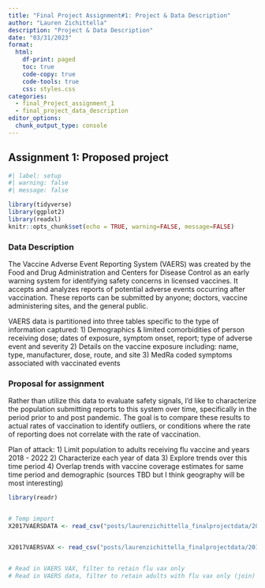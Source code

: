 ```yaml
---
title: "Final Project Assignment#1: Project & Data Description"
author: "Lauren Zichittella"
description: "Project & Data Description"
date: "03/31/2023"
format:
  html:
    df-print: paged
    toc: true
    code-copy: true
    code-tools: true
    css: styles.css
categories:
  - final_Project_assignment_1
  - final_project_data_description
editor_options: 
  chunk_output_type: console
---
```


## Assignment 1: Proposed project  

```r
#| label: setup
#| warning: false
#| message: false

library(tidyverse)
library(ggplot2)
library(readxl)
knitr::opts_chunk$set(echo = TRUE, warning=FALSE, message=FALSE)
```
### Data Description
The Vaccine Adverse Event Reporting System (VAERS) was created by the Food and Drug Administration and Centers for Disease Control as an early warning system for identifying safety concerns in licensed vaccines. It accepts and analyzes reports of potential adverse events occurring after vaccination. These reports can be submitted by anyone; doctors, vaccine administering sites, and the general public. 

VAERS data is partitioned into three tables specific to the type of information captured: 
1) Demographics & limited comorbidities of person receiving dose; dates of exposure, symptom onset, report; type of adverse event and severity
2) Details on the vaccine exposure including: name, type, manufacturer, dose, route, and site
3) MedRa coded symptoms associated with vaccinated events 

### Proposal for assignment

Rather than utilize this data to evaluate safety signals, I'd like to characterize the population submitting reports to this system over time, specifically in the period prior to and post pandemic. The goal is to compare these results to actual rates of vaccination to identify outliers, or conditions where the rate of reporting does not correlate with the rate of vaccination. 

Plan of attack:
1) Limit population to adults receiving flu vaccine and years 2018 - 2022
2) Characterize each year of data
3) Explore trends over this time period
4) Overlap trends with vaccine coverage estimates for same time period and demographic (sources TBD but I think geography will be most interesting)

```r


library(readr)


# Temp import 
X2017VAERSDATA <- read_csv("posts/laurenzichittella_finalprojectdata/2017VAERSDATA.csv")


X2017VAERSVAX <- read_csv("posts/laurenzichittella_finalprojectdata/2017VAERSVAX.csv")


# Read in VAERS VAX, filter to retain flu vax only
# Read in VAERS data, filter to retain adults with flu vax only (join)



```


